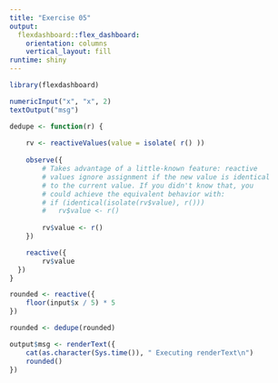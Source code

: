 ```yaml
---
title: "Exercise 05"
output: 
  flexdashboard::flex_dashboard:
    orientation: columns
    vertical_layout: fill
runtime: shiny       
---
```


```r
library(flexdashboard)
```


```r
numericInput("x", "x", 2)
textOutput("msg")
```

```r
dedupe <- function(r) {
    
    rv <- reactiveValues(value = isolate( r() ))
  
    observe({
        # Takes advantage of a little-known feature: reactive
        # values ignore assignment if the new value is identical
        # to the current value. If you didn't know that, you
        # could achieve the equivalent behavior with:
        # if (identical(isolate(rv$value), r()))
        #   rv$value <- r()
          
        rv$value <- r()
    })

    reactive({
        rv$value
  })
}
```



```r
rounded <- reactive({
    floor(input$x / 5) * 5
})

rounded <- dedupe(rounded)

output$msg <- renderText({
    cat(as.character(Sys.time()), " Executing renderText\n")
    rounded()
})
```

